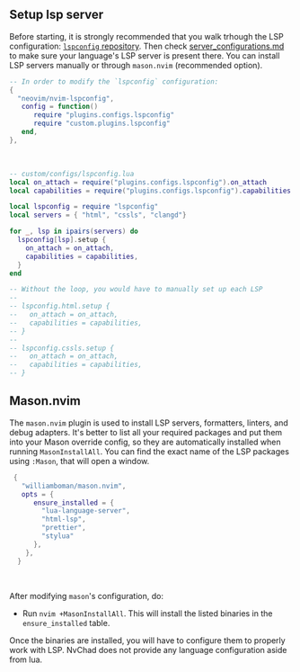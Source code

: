## Setup lsp server

Before starting, it is strongly recommended that you walk trhough the LSP configuration: [`lspconfig` repository](https://github.com/neovim/nvim-lspconfig). Then check [server_configurations.md](https://github.com/neovim/nvim-lspconfig/blob/master/doc/server_configurations.md) to make sure your language's LSP server is present there. You can install LSP servers manually or through `mason.nvim` (recommended option).


```lua
-- In order to modify the `lspconfig` configuration:
{
  "neovim/nvim-lspconfig",
   config = function()
      require "plugins.configs.lspconfig"
      require "custom.plugins.lspconfig"
   end,
},
```

<br />

```lua
-- custom/configs/lspconfig.lua
local on_attach = require("plugins.configs.lspconfig").on_attach
local capabilities = require("plugins.configs.lspconfig").capabilities

local lspconfig = require "lspconfig"
local servers = { "html", "cssls", "clangd"}

for _, lsp in ipairs(servers) do
  lspconfig[lsp].setup {
    on_attach = on_attach,
    capabilities = capabilities,
  }
end

-- Without the loop, you would have to manually set up each LSP 
-- 
-- lspconfig.html.setup {
--   on_attach = on_attach,
--   capabilities = capabilities,
-- }
--
-- lspconfig.cssls.setup {
--   on_attach = on_attach,
--   capabilities = capabilities,
-- }
```
## Mason.nvim

The `mason.nvim` plugin is used to install LSP servers, formatters, linters, and debug adapters. It's better to list all your required packages and put them into your Mason override config, so they are automatically installed when running `MasonInstallAll`. You can find the exact name of the LSP packages using `:Mason`, that will open a window.

```lua
 {
   "williamboman/mason.nvim",
   opts = {
      ensure_installed = {
        "lua-language-server",
        "html-lsp",
        "prettier",
        "stylua"
      },
    },
  }
```

<br />

After modifying `mason`'s configuration, do:

- Run `nvim +MasonInstallAll`. This will install the listed binaries in the `ensure_installed` table.

Once the binaries are installed, you will have to configure them to properly work with LSP. NvChad does not provide any language configuration aside from lua.
